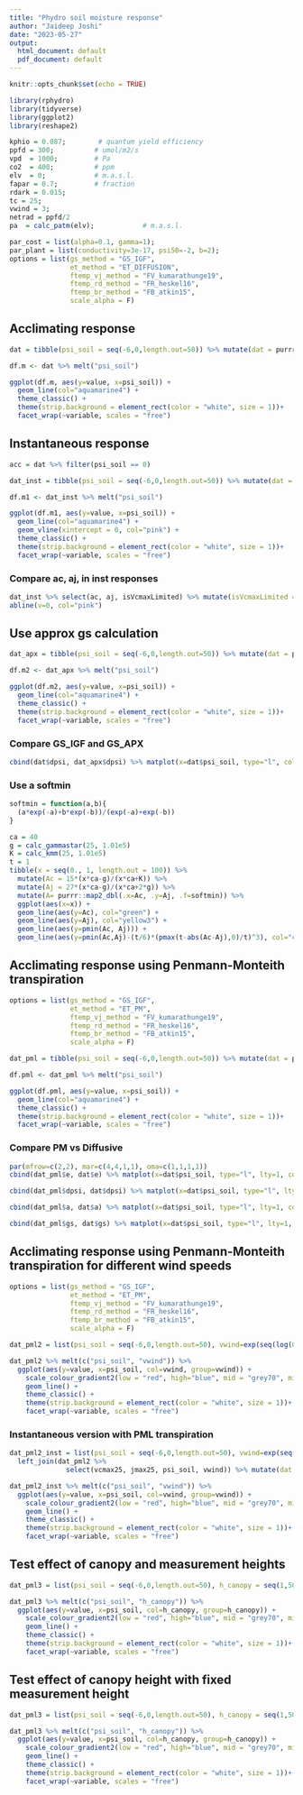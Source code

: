 ```yaml
---
title: "Phydro soil moisture response"
author: "Jaideep Joshi"
date: "2023-05-27"
output:
  html_document: default
  pdf_document: default
---
```


```r
knitr::opts_chunk$set(echo = TRUE)
```


```r
library(rphydro)
library(tidyverse)
library(ggplot2)
library(reshape2)
```

```r
kphio = 0.087;        # quantum yield efficiency
ppfd = 300;          # umol/m2/s
vpd  = 1000;         # Pa
co2  = 400;          # ppm
elv  = 0;            # m.a.s.l.
fapar = 0.7;         # fraction
rdark = 0.015;
tc = 25;
vwind = 3;
netrad = ppfd/2
pa  = calc_patm(elv);            # m.a.s.l.

par_cost = list(alpha=0.1, gamma=1);
par_plant = list(conductivity=3e-17, psi50=-2, b=2);
options = list(gs_method = "GS_IGF", 
               et_method = "ET_DIFFUSION",
               ftemp_vj_method = "FV_kumarathunge19",
               ftemp_rd_method = "FR_heskel16",
               ftemp_br_method = "FB_atkin15",
               scale_alpha = F)
```

## Acclimating response

```r
dat = tibble(psi_soil = seq(-6,0,length.out=50)) %>% mutate(dat = purrr::map(.x=psi_soil, .f = ~rphydro_analytical(tc, tc, ppfd, netrad, vpd, co2, pa, fapar, kphio, .x, rdark, vwind, par_plant, par_cost, options))) %>% unnest_wider(dat)
```

```r
df.m <- dat %>% melt("psi_soil")

ggplot(df.m, aes(y=value, x=psi_soil)) + 
  geom_line(col="aquamarine4") + 
  theme_classic() +
  theme(strip.background = element_rect(color = "white", size = 1))+
  facet_wrap(~variable, scales = "free")

```

## Instantaneous response

```r
acc = dat %>% filter(psi_soil == 0)

dat_inst = tibble(psi_soil = seq(-6,0,length.out=50)) %>% mutate(dat = purrr::map(.x=psi_soil, .f = ~rphydro_instantaneous_analytical(acc$vcmax25, acc$jmax25, tc, tc, ppfd, netrad, vpd, co2, pa, fapar, kphio, .x, rdark, vwind, par_plant, par_cost, options))) %>% unnest_wider(dat)

df.m1 <- dat_inst %>% melt("psi_soil")

ggplot(df.m1, aes(y=value, x=psi_soil)) + 
  geom_line(col="aquamarine4") + 
  geom_vline(xintercept = 0, col="pink") + 
  theme_classic() +
  theme(strip.background = element_rect(color = "white", size = 1))+
  facet_wrap(~variable, scales = "free")

```


### Compare ac, aj, in inst responses

```r
dat_inst %>% select(ac, aj, isVcmaxLimited) %>% mutate(isVcmaxLimited = isVcmaxLimited*5) %>%  matplot(x=dat_inst$psi_soil, type="l", lty=1, col=c("green4", "yellow3", "black"))
abline(v=0, col="pink")
```

## Use approx gs calculation

```r
dat_apx = tibble(psi_soil = seq(-6,0,length.out=50)) %>% mutate(dat = purrr::map(.x=psi_soil, .f = ~rphydro_analytical(tc, tc, ppfd, netrad, vpd, co2, pa, fapar, kphio, .x, rdark, vwind, par_plant, par_cost, list_modify(options, gs_method = "GS_APX2")))) %>% unnest_wider(dat)
```

```r
df.m2 <- dat_apx %>% melt("psi_soil")

ggplot(df.m2, aes(y=value, x=psi_soil)) + 
  geom_line(col="aquamarine4") + 
  theme_classic() +
  theme(strip.background = element_rect(color = "white", size = 1))+
  facet_wrap(~variable, scales = "free")

```



### Compare GS_IGF and GS_APX


```r
cbind(dat$dpsi, dat_apx$dpsi) %>% matplot(x=dat$psi_soil, type="l", col=c("black", "cyan2"), lty=1, lwd=c(2,1))
```


### Use a softmin

```r

softmin = function(a,b){
  (a*exp(-a)+b*exp(-b))/(exp(-a)+exp(-b))
}

ca = 40
g = calc_gammastar(25, 1.01e5)
K = calc_kmm(25, 1.01e5)
t = 1
tibble(x = seq(0., 1, length.out = 100)) %>% 
  mutate(Ac = 15*(x*ca-g)/(x*ca+K)) %>% 
  mutate(Aj = 27*(x*ca-g)/(x*ca+2*g)) %>% 
  mutate(A= purrr::map2_dbl(.x=Ac, .y=Aj, .f=softmin)) %>% 
  ggplot(aes(x=x)) + 
  geom_line(aes(y=Ac), col="green") + 
  geom_line(aes(y=Aj), col="yellow3") +
  geom_line(aes(y=pmin(Ac, Aj))) + 
  geom_line(aes(y=pmin(Ac,Aj)-(t/6)*(pmax(t-abs(Ac-Aj),0)/t)^3), col="cyan3")

```

## Acclimating response using Penmann-Monteith transpiration


```r
options = list(gs_method = "GS_IGF", 
               et_method = "ET_PM",
               ftemp_vj_method = "FV_kumarathunge19",
               ftemp_rd_method = "FR_heskel16",
               ftemp_br_method = "FB_atkin15",
               scale_alpha = F)

dat_pml = tibble(psi_soil = seq(-6,0,length.out=50)) %>% mutate(dat = purrr::map(.x=psi_soil, .f = ~rphydro_analytical(tc, tc, ppfd, netrad, vpd, co2, pa, fapar, kphio, .x, rdark, vwind, par_plant, par_cost, options))) %>% unnest_wider(dat)
```

```r
df.pml <- dat_pml %>% melt("psi_soil")

ggplot(df.pml, aes(y=value, x=psi_soil)) + 
  geom_line(col="aquamarine4") + 
  theme_classic() +
  theme(strip.background = element_rect(color = "white", size = 1))+
  facet_wrap(~variable, scales = "free")

```

### Compare PM vs Diffusive 

```r
par(mfrow=c(2,2), mar=c(4,4,1,1), oma=c(1,1,1,1))
cbind(dat_pml$e, dat$e) %>% matplot(x=dat$psi_soil, type="l", lty=1, col=c("green4", "cyan3"), ylab="e", xlab="psi_soil")

cbind(dat_pml$dpsi, dat$dpsi) %>% matplot(x=dat$psi_soil, type="l", lty=1, col=c("green4", "cyan3"), ylab="dpsi", xlab="psi_soil")

cbind(dat_pml$a, dat$a) %>% matplot(x=dat$psi_soil, type="l", lty=1, col=c("green4", "cyan3"), ylab="a", xlab="psi_soil")

cbind(dat_pml$gs, dat$gs) %>% matplot(x=dat$psi_soil, type="l", lty=1, col=c("green4", "cyan3"), ylab="gs", xlab="psi_soil")

```


## Acclimating response using Penmann-Monteith transpiration for different wind speeds


```r
options = list(gs_method = "GS_IGF", 
               et_method = "ET_PM",
               ftemp_vj_method = "FV_kumarathunge19",
               ftemp_rd_method = "FR_heskel16",
               ftemp_br_method = "FB_atkin15",
               scale_alpha = F)

dat_pml2 = list(psi_soil = seq(-6,0,length.out=50), vwind=exp(seq(log(0.01),log(10),length.out=10))) %>% cross_df() %>% mutate(dat = purrr::map2(.x=psi_soil, .y=vwind, .f = ~rphydro_analytical(tc, tc, ppfd, netrad, vpd, co2, pa, fapar, kphio, .x, rdark, .y, par_plant, par_cost, options))) %>% unnest_wider(dat)
```

```r
dat_pml2 %>% melt(c("psi_soil", "vwind")) %>% 
  ggplot(aes(y=value, x=psi_soil, col=vwind, group=vwind)) + 
    scale_colour_gradient2(low = "red", high="blue", mid = "grey70", midpoint=0, trans="log") +
    geom_line() + 
    theme_classic() +
    theme(strip.background = element_rect(color = "white", size = 1))+
    facet_wrap(~variable, scales = "free")

```

### Instantaneous version with PML transpiration

```r
dat_pml2_inst = list(psi_soil = seq(-6,0,length.out=50), vwind=exp(seq(log(0.01),log(10),length.out=10))) %>% cross_df() %>% 
  left_join(dat_pml2 %>% 
              select(vcmax25, jmax25, psi_soil, vwind)) %>% mutate(dat = purrr::pmap(.l = list(vcmax25, jmax25, psi_soil, vwind), .f = ~rphydro_instantaneous_analytical(..1, ..2, tc, tc, ppfd, netrad, vpd, co2, pa, fapar, kphio, ..3, rdark, ..4, par_plant, par_cost, options))) %>% select(-vcmax25, -jmax25) %>% unnest_wider(dat)

dat_pml2_inst %>% melt(c("psi_soil", "vwind")) %>% 
  ggplot(aes(y=value, x=psi_soil, col=vwind, group=vwind)) + 
    scale_colour_gradient2(low = "red", high="blue", mid = "grey70", midpoint=0, trans="log") +
    geom_line() + 
    theme_classic() +
    theme(strip.background = element_rect(color = "white", size = 1))+
    facet_wrap(~variable, scales = "free")
```

## Test effect of canopy and measurement heights

```r
dat_pml3 = list(psi_soil = seq(-6,0,length.out=50), h_canopy = seq(1,50,length.out=10)) %>% cross_df() %>% mutate(dat = purrr::map2(.x=psi_soil, .y=h_canopy, .f = ~rphydro_analytical(tc, tc, ppfd, netrad, vpd, co2, pa, fapar, kphio, .x, rdark, vwind, par_plant %>% list_modify(h_canopy = .y, h_wind_measurement = .y+10), par_cost, options))) %>% unnest_wider(dat)

dat_pml3 %>% melt(c("psi_soil", "h_canopy")) %>% 
  ggplot(aes(y=value, x=psi_soil, col=h_canopy, group=h_canopy)) + 
    scale_colour_gradient2(low = "red", high="blue", mid = "grey70", midpoint=20) +
    geom_line() + 
    theme_classic() +
    theme(strip.background = element_rect(color = "white", size = 1))+
    facet_wrap(~variable, scales = "free")
```

## Test effect of canopy height with fixed measurement height

```r
dat_pml3 = list(psi_soil = seq(-6,0,length.out=50), h_canopy = seq(1,50,length.out=10)) %>% cross_df() %>% mutate(dat = purrr::map2(.x=psi_soil, .y=h_canopy, .f = ~rphydro_analytical(tc, tc, ppfd, netrad, vpd, co2, pa, fapar, kphio, .x, rdark, vwind, par_plant %>% list_modify(h_canopy = .y, h_wind_measurement = 60), par_cost, options))) %>% unnest_wider(dat)

dat_pml3 %>% melt(c("psi_soil", "h_canopy")) %>% 
  ggplot(aes(y=value, x=psi_soil, col=h_canopy, group=h_canopy)) + 
    scale_colour_gradient2(low = "red", high="blue", mid = "grey70", midpoint=20) +
    geom_line() + 
    theme_classic() +
    theme(strip.background = element_rect(color = "white", size = 1))+
    facet_wrap(~variable, scales = "free")
```